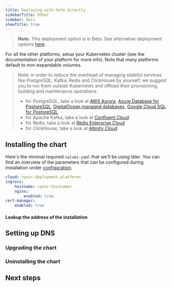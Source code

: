 ```yaml
---
title: Deploying with helm directly
sidebarTitle: Other
sidebar: Docs
showTitle: true
---
```



<Disclaimer />

> **Note:** This deployment option is in Beta. See alternative deployment options [here](/docs/self-host#deployment-options).

For all the other platforms, setup your Kubernetes cluster (see the documentation of your platform for more info). Note that many platforms default to non-expandable volumes.

<ClusterRequirementsSnippet />

> Note: in order to reduce the overhead of managing stateful services like PostgreSQL, Kafka, Redis and ClickHouse by yourself, we suggest you to run them _outside_ Kubernetes and offload their provisioning, building and maintenance operations:
>
> -   for PostgreSQL, take a look at [AWS Aurora](https://aws.amazon.com/rds/aurora/), [Azure Database for PostgreSQL](https://docs.microsoft.com/en-us/azure/postgresql), [DigitalOcean managed databases](https://www.digitalocean.com/products/managed-databases-postgresql/), [Google Cloud SQL for PostgreSQL](https://cloud.google.com/sql/docs/postgres)
> -   for Apache Kafka, take a look at [Confluent Cloud](https://www.confluent.io/confluent-cloud/)
> -   for Redis, take a look at [Redis Enterprise Cloud](https://redis.com/redis-enterprise-cloud/overview/)
> -   for ClickHouse, take a look at [Altinity Cloud](https://altinity.com/cloud-database/)

## Installing the chart

Here's the minimal required `values.yaml` that we'll be using later. You can find an overview of the parameters that can be configured during installation under [configuration](/docs/self-host/deploy/configuration).

```yaml
cloud: <your-deployment-platform>
ingress:
    hostname: <your-hostname>
    nginx:
        enabled: true
cert-manager:
    enabled: true
```

<InstallingSnippet />

#### Lookup the address of the installation

<GetInstallationAddress />

## Setting up DNS

<SetupDNS />

### Upgrading the chart

<UpgradingSnippet />

### Uninstalling the chart

<UninstallingSnippet />

## Next steps

<NextSteps />
